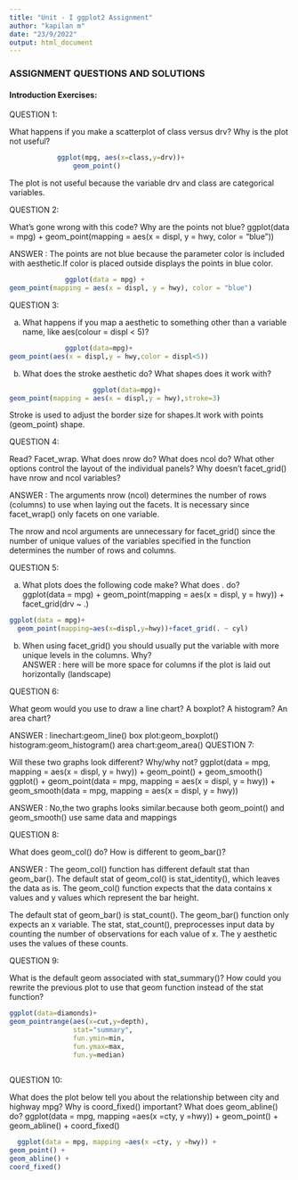 ---
title: "Unit - I ggplot2 Assignment"
author: "kapilan m"
date: "23/9/2022"
output: html_document
---

### ASSIGNMENT QUESTIONS AND SOLUTIONS

#### Introduction Exercises:  

QUESTION 1:

What happens if you make a scatterplot of class versus drv? Why is the plot not useful?

```{r}
            ggplot(mpg, aes(x=class,y=drv))+
                geom_point()
```
The plot is not useful because the variable drv and class are categorical variables.

QUESTION 2:

What’s gone wrong with this code? Why are the points not blue?
ggplot(data = mpg) + 
geom_point(mapping = aes(x = displ, y = hwy, color = "blue"))

ANSWER : The points are not blue because the parameter color is included with aesthetic.If color is placed outside
displays the points in blue color.

```{r}
              ggplot(data = mpg) + 
geom_point(mapping = aes(x = displ, y = hwy), color = "blue")
```
QUESTION 3:

a)	What happens if you map a aesthetic to something other than a variable name, like aes(colour = displ < 5)?                                                    
```{r}
              ggplot(data=mpg)+
geom_point(aes(x = displ,y = hwy,color = displ<5))
```
b)	What does the stroke aesthetic do? What shapes does it work with?

```{r}
                     ggplot(data=mpg)+
geom_point(mapping = aes(x = displ,y = hwy),stroke=3)
```
Stroke is used to adjust the border size for shapes.It work with points (geom_point) shape.

QUESTION 4:

Read? Facet_wrap. What does nrow do? What does ncol do? What other options control the layout of the individual panels? Why doesn’t facet_grid() have nrow and ncol variables?

ANSWER : The arguments nrow (ncol) determines the number of rows (columns) to use when laying out the facets. It is necessary since facet_wrap() only facets on one variable.

The nrow and ncol arguments are unnecessary for facet_grid() since the number of unique values of the variables specified in the function determines the number of rows and columns.

QUESTION 5:

a)	What plots does the following code make? What does . do?  
ggplot(data = mpg) + 
geom_point(mapping = aes(x = displ, y = hwy)) +
facet_grid(drv ~ .)

```{r}
ggplot(data = mpg)+
  geom_point(mapping=aes(x=displ,y=hwy))+facet_grid(. ~ cyl)

```
b)	When using facet_grid() you should usually put the variable with more unique levels in the columns. Why?            
ANSWER : here will be more space for columns if the plot 
is laid out horizontally (landscape)

QUESTION 6:

What geom would you use to draw a line chart? A boxplot? A histogram? An area chart?

  ANSWER : linechart:geom_line()
          box plot:geom_boxplot()
          histogram:geom_histogram()
          area chart:geom_area()
QUESTION 7:

Will these two graphs look different? Why/why not?
ggplot(data = mpg, mapping = aes(x = displ, y = hwy)) + 
     geom_point() +
     geom_smooth()
ggplot() +
     geom_point(data = mpg, mapping = aes(x = displ, y = hwy)) +
     geom_smooth(data = mpg, mapping = aes(x = displ, y = hwy))
     
ANSWER :  No,the two graphs looks similar.because both geom_point() and geom_smooth()
use same data and mappings

     
QUESTION 8:

 What does geom_col() do? How is different to geom_bar()?
 
  ANSWER :  The geom_col() function has different default stat than geom_bar(). The default stat of geom_col() is stat_identity(), which leaves the data as is. The geom_col() function expects that the data contains x values and y values which represent the bar height.

The default stat of geom_bar() is stat_count(). The geom_bar() function only expects an x variable. The stat, stat_count(), preprocesses input data by counting the number of observations for each value of x. The y aesthetic uses the values of these counts.

QUESTION 9:

What is the default geom associated with stat_summary()? How could you rewrite the previous plot to use that geom function instead of the stat function?

```{r}
ggplot(data=diamonds)+
geom_pointrange(aes(x=cut,y=depth),
                stat="summary",
                fun.ymin=min,
                fun.ymax=max,
                fun.y=median)
                 
```
QUESTION 10:

What does the plot below tell you about the relationship between city and highway mpg? Why is coord_fixed() important? What does geom_abline() do?
ggplot(data = mpg, mapping =aes(x =cty, y =hwy)) +
geom_point() +
geom_abline() +
coord_fixed()

```{r}
  ggplot(data = mpg, mapping =aes(x =cty, y =hwy)) +
geom_point() +
geom_abline() +
coord_fixed()


```



